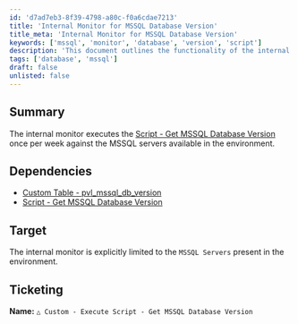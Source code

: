```yaml
---
id: 'd7ad7eb3-8f39-4798-a80c-f0a6cdae7213'
title: 'Internal Monitor for MSSQL Database Version'
title_meta: 'Internal Monitor for MSSQL Database Version'
keywords: ['mssql', 'monitor', 'database', 'version', 'script']
description: 'This document outlines the functionality of the internal monitor that executes a script to retrieve the MSSQL database version weekly. It details dependencies, target systems, and ticketing information.'
tags: ['database', 'mssql']
draft: false
unlisted: false
---
```

## Summary

The internal monitor executes the [Script - Get MSSQL Database Version](https://proval.itglue.com/DOC-5078775-15161760) once per week against the MSSQL servers available in the environment.

## Dependencies

- [Custom Table - pvl_mssql_db_version](https://proval.itglue.com/DOC-5078775-15161868)
- [Script - Get MSSQL Database Version](https://proval.itglue.com/DOC-5078775-15161760)

## Target

The internal monitor is explicitly limited to the `MSSQL Servers` present in the environment.

## Ticketing

**Name:** `△ Custom - Execute Script - Get MSSQL Database Version`












